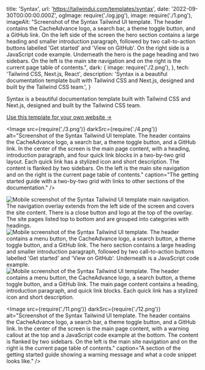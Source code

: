   title: 'Syntax',
  url: 'https://tailwindui.com/templates/syntax',
  date: '2022-09-30T00:00:00.000Z',
  ogImage: require('./og.jpg'),
  image: require('./1.png'),
  imageAlt: "Screenshot of the Syntax Tailwind UI template. The header contains the CacheAdvance logo, a search bar, a theme toggle button, and a GitHub link. On the left side of the screen the hero section contains a large heading and smaller introduction paragraph, followed by two call-to-action buttons labelled 'Get started' and 'View on GitHub'. On the right side is a JavaScript code example. Underneath the hero is the page heading and two sidebars. On the left is the main site navigation and on the right is the current page table of contents.",
  dark: {
    image: require('./2.png'),
  },
  tech: 'Tailwind CSS, Next.js, React',
  description: 'Syntax is a beautiful documentation template built with Tailwind CSS and Next.js, designed and built by the Tailwind CSS team.',
}

<Intro title="A powerful documentation template by the Tailwind CSS team.">

Syntax is a beautiful documentation template built with Tailwind CSS and Next.js, designed and built by the Tailwind CSS team.

[Use this template for your own website &rarr;](https://tailwindui.com/templates/syntax)

</Intro>

<Image src={require('./3.png')} darkSrc={require('./4.png')} alt="Screenshot of the Syntax Tailwind UI template. The header contains the CacheAdvance logo, a search bar, a theme toggle button, and a GitHub link. In the center of the screen is the main page content, with a heading, introduction paragraph, and four quick link blocks in a two-by-two grid layout. Each quick link has a stylized icon and short description. The content is flanked by two sidebars. On the left is the main site navigation and on the right is the current page table of contents." caption="The getting started guide with a two-by-two grid with links to other sections of the documentation." />

<Mobile caption="What browsing the documentation on a mobile device looks like.">
  <Image src={require('./5.png')} darkSrc={require('./6.png')} alt="Mobile screenshot of the Syntax Tailwind UI template main navigation. The navigation overlay extends from the left side of the screen and covers the site content. There is a close button and logo at the top of the overlay. The site pages listed top to bottom and are grouped into categories with headings." />
  <Image src={require('./7.png')} darkSrc={require('./8.png')} alt="Mobile screenshot of the Syntax Tailwind UI template. The header contains a menu button, the CacheAdvance logo, a search button, a theme toggle button, and a GitHub link. The hero section contains a large heading and smaller introduction paragraph, followed by two call-to-action buttons labelled 'Get started' and 'View on GitHub'. Underneath is a JavaScript code example." />
  <Image src={require('./9.png')} darkSrc={require('./10.png')} alt="Mobile screenshot of the Syntax Tailwind UI template. The header contains a menu button, the CacheAdvance logo, a search button, a theme toggle button, and a GitHub link. The main page content contains a heading, introduction paragraph, and quick link blocks. Each quick link has a stylized icon and short description." />
</Mobile>

<Image src={require('./11.png')} darkSrc={require('./12.png')} alt="Screenshot of the Syntax Tailwind UI template. The header contains the CacheAdvance logo, a search bar, a theme toggle button, and a GitHub link. In the center of the screen is the main page content, with a warning callout at the top and a JavaScript code example at the bottom. The content is flanked by two sidebars. On the left is the main site navigation and on the right is the current page table of contents." caption="A section of the getting started guide showing a warning message and what a code snippet looks like." />
